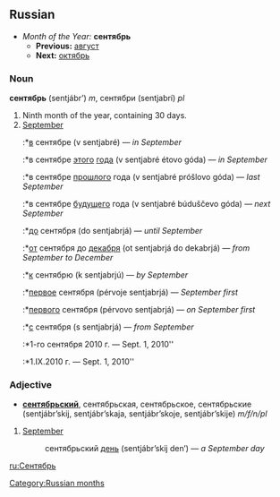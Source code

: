 [[Category:Russian months]]
==Russian==
*''Month of the Year:'' '''сентябрь'''
**'''Previous:''' [[август]]
**'''Next:''' [[октябрь]]

===Noun===
'''сентябрь''' (sentjábr’) ''m'', сентябри (sentjabrí) ''pl''

#Ninth month of the year, containing 30 days.
#[[September]]
#:*[[в]] сентябре (v sentjabré) — ''in September''
#:*в сентябре [[этот|этого]] [[год|года]] (v sentjabré étovo góda) — ''in September''
#:*в сентябре [[прошлый|прошлого]] года (v sentjabré próšlovo góda) — ''last September''
#:*в сентябре [[будущий|будущего]] года (v sentjabré búduščevo góda) — ''next September''
#:*[[до]] сентября (do sentjabrjá) — ''until September''
#:*[[от]] сентября до [[декабрь|декабря]] (ot sentjabrjá do dekabrjá) — ''from September to December''
#:*[[к]] сентябрю (k sentjabrjú) — ''by September''
#:*[[первый|первое]] сентября (pérvoje sentjabrjá) — ''September first''
#:*[[первый|первого]] сентября (pérvovo sentjabrjá) — ''on September first''
#:*[[с]] сентября (s sentjabrjá) — ''from September''
#:*1-го сентября 2010 г. — Sept. 1, 2010''
#:*1.IX.2010 г. — Sept. 1, 2010''

===Adjective===
*'''[[сентябрьский]]''', сентябрьская, сентябрьское, сентябрьские (sentjábr’skij, sentjábr’skaja, sentjábr’skoje, sentjábr’skije) ''m/f/n/pl''

#[[September]]
#: сентябрьский [[день]] (sentjábr’skij den’) — ''a September day''

[[ru:Сентябрь]]
